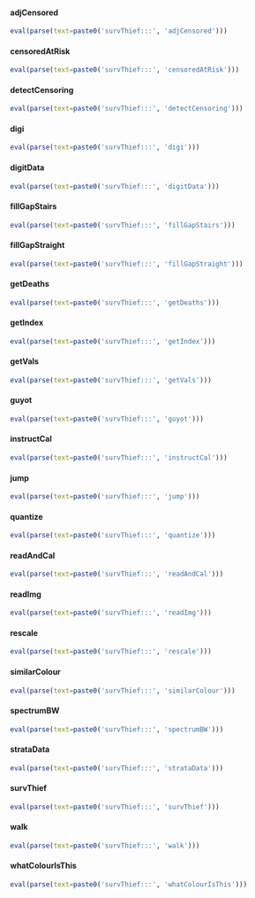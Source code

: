 

#### adjCensored {-}
```r
eval(parse(text=paste0('survThief:::', 'adjCensored')))
```

#### censoredAtRisk {-}
```r
eval(parse(text=paste0('survThief:::', 'censoredAtRisk')))
```

#### detectCensoring {-}
```r
eval(parse(text=paste0('survThief:::', 'detectCensoring')))
```

#### digi {-}
```r
eval(parse(text=paste0('survThief:::', 'digi')))
```

#### digitData {-}
```r
eval(parse(text=paste0('survThief:::', 'digitData')))
```

#### fillGapStairs {-}
```r
eval(parse(text=paste0('survThief:::', 'fillGapStairs')))
```

#### fillGapStraight {-}
```r
eval(parse(text=paste0('survThief:::', 'fillGapStraight')))
```

#### getDeaths {-}
```r
eval(parse(text=paste0('survThief:::', 'getDeaths')))
```

#### getIndex {-}
```r
eval(parse(text=paste0('survThief:::', 'getIndex')))
```

#### getVals {-}
```r
eval(parse(text=paste0('survThief:::', 'getVals')))
```

#### guyot {-}
```r
eval(parse(text=paste0('survThief:::', 'guyot')))
```

#### instructCal {-}
```r
eval(parse(text=paste0('survThief:::', 'instructCal')))
```

#### jump {-}
```r
eval(parse(text=paste0('survThief:::', 'jump')))
```

#### quantize {-}
```r
eval(parse(text=paste0('survThief:::', 'quantize')))
```

#### readAndCal {-}
```r
eval(parse(text=paste0('survThief:::', 'readAndCal')))
```

#### readImg {-}
```r
eval(parse(text=paste0('survThief:::', 'readImg')))
```

#### rescale {-}
```r
eval(parse(text=paste0('survThief:::', 'rescale')))
```

#### similarColour {-}
```r
eval(parse(text=paste0('survThief:::', 'similarColour')))
```

#### spectrumBW {-}
```r
eval(parse(text=paste0('survThief:::', 'spectrumBW')))
```

#### strataData {-}
```r
eval(parse(text=paste0('survThief:::', 'strataData')))
```

#### survThief {-}
```r
eval(parse(text=paste0('survThief:::', 'survThief')))
```

#### walk {-}
```r
eval(parse(text=paste0('survThief:::', 'walk')))
```

#### whatColourIsThis {-}
```r
eval(parse(text=paste0('survThief:::', 'whatColourIsThis')))
```

